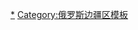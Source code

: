 {{navbox
|name  = 克拉斯諾亞爾斯克邊疆區行政區劃
|title = [[克拉斯諾亞爾斯克邊疆區]]{{tsl|en|Administrative divisions of Krasnoyarsk Krai|克拉斯诺亚尔斯克边疆区行政区划|行政区划}}
|listclass=hlist
|above = 區府：[[克拉斯諾亞爾斯克]]
|imageleft = [[File:Coat of arms of Krasnoyarsk Krai.svg|40px|Coat of arms of Krasnoyarsk Krai]]
|image = [[File:KrasnoyarskKray-Flag.svg|40px|Flag of Krasnoyarsk Krai]]
|group1=区
|list1=
*[[阿班區]]
*[[阿欽斯克區]]
*[[巴拉赫塔區]]
*[[別廖佐夫卡區 (克拉斯諾亞爾斯克邊疆區)|別廖佐夫卡區]]
*[[比里柳瑟區]]
*[[博戈托爾區]]
*[[博古恰內區]]
*[[大穆爾塔區]]
*[[大烏盧伊區]]
*[[捷尔任斯科耶区]]
*[[埃文基區]]
*[[伊德林斯科耶區]]
*[[伊蘭斯基區]]
*[[伊爾別伊斯科耶區]]
*[[坎斯克區]]
*[[卡拉圖茲斯科耶區]]
*[[卡扎欽斯科耶區]]
*[[克日馬區]]
*[[科祖利卡區]]
*[[克拉斯諾圖蘭斯克區]]
*[[庫拉吉諾區]]
*[[馬納區]]
*[[米努辛斯克區]]
*[[莫特吉諾區]]
*[[納扎羅沃區]]
*[[下因加什區]]
*[[新肖洛沃區]]
*[[游擊隊村區]]
*[[皮羅夫斯科耶區]]
*[[雷賓斯科耶區]]
*[[薩彥斯基區]]
*[[北葉尼塞斯基區]]
*[[沙雷波沃區]]
*[[舒申斯科耶區]]
*[[蘇霍布濟姆斯科耶區]]
*[[塔謝耶沃區]]
*[[泰梅爾多爾干-涅涅茨區]]
*[[圖魯漢斯克區]]
*[[秋赫捷特區]]
*[[烏亞爾區]]
*[[烏茹爾區]]
*[[葉梅利亞諾沃區]]
*[[葉尼塞斯克區]]
*[[葉爾馬科夫斯科耶區]]
|group2=市
|list2=
*[[阿钦斯克]]
*[[阿爾喬莫夫斯克 (俄羅斯)|阿爾喬莫夫斯克]]
*[[波戈托爾]]
*[[博羅季諾 (克拉斯諾亞爾斯克邊疆區)|博羅季諾]]
*[[季夫諾戈爾斯克]]
*[[杜金卡]]
*[[伊加爾卡]]
*[[伊蘭斯基]]
*[[坎斯克]]
*[[科金斯克]]
*[[克拉斯諾亞爾斯克]]
*[[列索西比爾斯克]]
*[[米努辛斯克]]
*[[納扎羅沃]]
*[[諾里爾斯克]]
*[[沙雷波沃]]
*[[索斯諾沃博爾斯克]]
*[[烏亞爾]]
*[[烏茹爾]]
*[[葉尼塞斯克]]
*[[扎奧焦爾內]]
*[[泽列诺戈尔斯克 (克拉斯诺亚尔斯克边疆区)|泽列诺戈尔斯克]]<sup>*</sup>
*[[热列兹诺戈尔斯克 (克拉斯诺亚尔斯克边疆区)|热列兹诺戈尔斯克]]<sup>*</sup>
|group3=市级镇
|list3=
*[[巴拉赫塔]]
*[[别廖佐夫卡 (克拉斯诺亚尔斯克边疆区)|别廖佐夫卡]]
*[[大伊尔巴]]
*[[大穆尔塔]]
*[[迪克森 (克拉斯诺亚尔斯克边疆区)|迪克森]]
*[[杜比尼诺 (克拉斯诺亚尔斯克边疆区)|杜比尼诺]]
*[[戈里亚切戈尔斯克]]
*[[伊尔沙 (俄罗斯)|伊尔沙]]
*[[克德罗维 (克拉斯诺亚尔斯克边疆区)|克德罗维]]
*[[科舒尔尼科沃]]
*[[科祖利卡 (俄罗斯)|科祖利卡]]
*[[克拉斯诺卡缅斯克 (克拉斯诺亚尔斯克边疆区)|克拉斯诺卡缅斯克]]
*[[库拉吉诺]]
*[[马祖利斯基]]
*[[莫特吉诺 (克拉斯诺亚尔斯克边疆区)|莫特吉诺]]
*[[下因加什]]
*[[下波伊马]]
*[[波德戈尔内 (热列兹诺戈尔斯克)|波德戈尔内]]
*[[波德乔索沃]]
*[[拉兹多林斯克]]
*[[萨彦斯基]]
*[[北叶尼塞斯基]]
*[[舒申斯科耶]]
*[[斯涅日诺戈尔斯克 (克拉斯诺亚尔斯克边疆区)|斯涅日诺戈尔斯克]]
*[[索尔涅奇内 (克拉斯诺亚尔斯克边疆区)|索尔涅奇内]]<sup>**</sup>
*[[斯特列尔卡 (列索西比尔斯克)|斯特列尔卡]]
*[[叶梅利亚诺沃 (克拉斯诺亚尔斯克边疆区)|叶梅利亚诺沃]]
*[[泽廖内博尔 (克拉斯诺亚尔斯克边疆区)|泽廖内博尔]]
|below=<sup>*</sup>[[封閉城市]]<br /><sup>**</sup>封闭市级镇
}}<noinclude>{{collapsible option}}
[[Category:克拉斯諾亞爾斯克邊疆區城市|*]][[Category:俄罗斯边疆区模板]]
</noinclude>